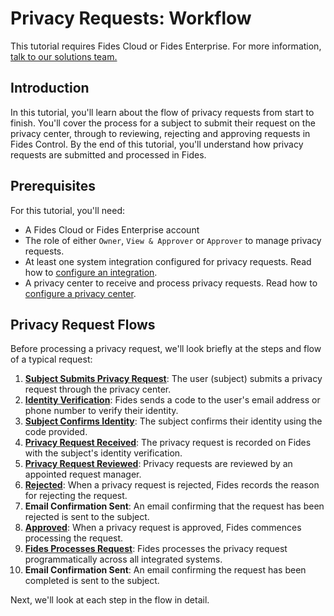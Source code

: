 
# Privacy Requests: Workflow

<TutorialKey duration="4" product="Fides" topic="Privacy Requests"/>

<Callout emoji=""> This tutorial requires Fides Cloud or Fides Enterprise. For more information, [talk to our solutions team.](https://ethyca.com/book-demo?utm_source=docs-site) </Callout>

## Introduction
In this tutorial, you'll learn about the flow of privacy requests from start to finish.  You'll cover the process for a subject to submit their request on the privacy center, through to reviewing, rejecting and approving requests in Fides Control. By the end of this tutorial, you'll understand how privacy requests are submitted and processed in Fides.

## Prerequisites

For this tutorial, you'll need:

* A Fides Cloud or Fides Enterprise account
* The role of either `Owner`, `View & Approver` or `Approver` to manage privacy requests.
* At least one system integration configured for privacy requests. Read how to [configure an integration](/tutorials/privacy-requests-configuration/integrations).
* A privacy center to receive and process privacy requests. Read how to [configure a privacy center](/tutorials/consent-management-configuration/privacy-experiences/privacy-center).



## Privacy Request Flows

Before processing a privacy request, we'll look briefly at the steps and flow of a typical request:

<Screenshot img="/docs/assets/img/tutorials/privacy-requests-request-flow.gif" description="Typical data privacy request flow" />

1. **[Subject Submits Privacy Request](/tutorials/privacy-requests-workflow/privacy-requests-submitting-requests)**: The user (subject) submits a privacy request through the privacy center.
2. **[Identity Verification](/tutorials/privacy-requests-workflow/privacy-requests-submitting-requests#subject-identity-verification)**: Fides sends a code to the user's email address or phone number to verify their identity.
3. **[Subject Confirms Identity](/tutorials/privacy-requests-workflow/privacy-requests-submitting-requests#subject-identity-verification)**: The subject confirms their identity using the code provided.
4. **[Privacy Request Received](/tutorials/privacy-requests-workflow/privacy-requests-reviewing-requests)**: The privacy request is recorded on Fides with the subject's identity verification.
5. **[Privacy Request Reviewed](/tutorials/privacy-requests-workflow/privacy-requests-reviewing-requests)**: Privacy requests are reviewed by an appointed request manager.
6. **[Rejected](/tutorials/privacy-requests-workflow/privacy-requests-rejecting-requests)**: When a privacy request is rejected, Fides records the reason for rejecting the request.
7. **Email Confirmation Sent**: An email confirming that the request has been rejected is sent to the subject.
8. **[Approved](/tutorials/privacy-requests-workflow/privacy-requests-approving-requests)**: When a privacy request is approved, Fides commences processing the request.
9. **[Fides Processes Request](/tutorials/privacy-requests-workflow/privacy-requests-approving-requests#process-after-approving-request)**: Fides processes the privacy request programmatically across all integrated systems.
10. **Email Confirmation Sent**: An email confirming the request has been completed is sent to the subject.

Next, we'll look at each step in the flow in detail.
